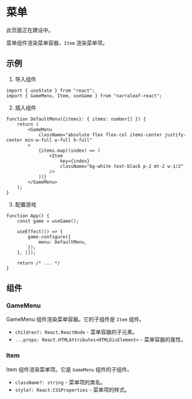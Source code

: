 
# 菜单

<Callout type="warning" emoji="⚠️">
    此页面正在建设中。
</Callout>

菜单组件渲染菜单容器，`Item` 渲染菜单项。

## 示例

1. 导入组件

```tsx
import { useState } from "react";
import { GameMenu, Item, useGame } from "narraleaf-react";
```

2. 插入组件

```tsx
function DefaultMenu({items}: { items: number[] }) {
    return (
        <GameMenu
            className="absolute flex flex-col items-center justify-center min-w-full w-full h-full"
        >
            {items.map((index) => (
                <Item
                    key={index}
                    className="bg-white text-black p-2 mt-2 w-1/2"
                />
            ))}
        </GameMenu>
    );
}
```

3. 配置游戏

```tsx
function App() {
    const game = useGame();

    useEffect(() => {
        game.configure({
            menu: DefaultMenu,
        });
    }, []);

    return /* ... */
}
```

## 组件

### GameMenu

GameMenu 组件渲染菜单容器。它的子组件是 `Item` 组件。

- `children?: React.ReactNode` - 菜单容器的子元素。
- `...props: React.HTMLAttributes<HTMLDivElement>` - 菜单容器的属性。

### Item

Item 组件渲染菜单项。它是 `GameMenu` 组件的子组件。

- `className?: string` - 菜单项的类名。
- `style?: React.CSSProperties` - 菜单项的样式。
